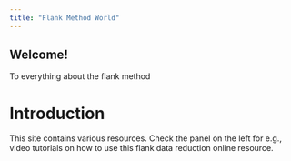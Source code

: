 ```yaml
---
title: "Flank Method World"
---
```


## Welcome!

To everything about the flank method

# Introduction
This site contains various resources. Check the panel on the left for e.g., video tutorials on how to use this flank data reduction online resource.

